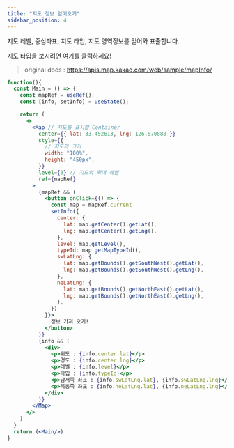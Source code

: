 ```yaml
---
title: "지도 정보 얻어오기"
sidebar_position: 4
---
```


지도 레벨, 중심좌표, 지도 타입, 지도 영역정보를 얻어와 표출합니다.

[지도 타입을 보시려면 여기를 클릭하세요!](https://apis.map.kakao.com/web/documentation/#MapTypeId)

> original docs : https://apis.map.kakao.com/web/sample/mapInfo/

```jsx live
function(){
  const Main = () => {
    const mapRef = useRef();
    const [info, setInfo] = useState();

    return (
      <>
        <Map // 지도를 표시할 Container
          center={{ lat: 33.452613, lng: 126.570888 }}
          style={{
            // 지도의 크기
            width: "100%",
            height: "450px",
          }}
          level={3} // 지도의 확대 레벨
          ref={mapRef}
        >
          {mapRef && (
            <button onClick={() => {
              const map = mapRef.current
              setInfo({
                center: {
                  lat: map.getCenter().getLat(),
                  lng: map.getCenter().getLng(),
                },
                level: map.getLevel(),
                typeId: map.getMapTypeId(),
                swLatLng: {
                  lat: map.getBounds().getSouthWest().getLat(),
                  lng: map.getBounds().getSouthWest().getLng(),
                },
                neLatLng: {
                  lat: map.getBounds().getNorthEast().getLat(),
                  lng: map.getBounds().getNorthEast().getLng(),
                },
              })
            }}>
              정보 가져 오기!
            </button>
          )}
          {info && (
            <div>
              <p>위도 : {info.center.lat}</p>
              <p>경도 : {info.center.lng}</p>
              <p>레벨 : {info.level}</p>
              <p>타입 : {info.typeId}</p>
              <p>남서쪽 좌표 : {info.swLatLng.lat}, {info.swLatLng.lng}</p>
              <p>북동쪽 좌표 : {info.neLatLng.lat}, {info.neLatLng.lng}</p>
            </div>
          )}
        </Map>
      </>
    )
  }
  return (<Main/>)
}
```
